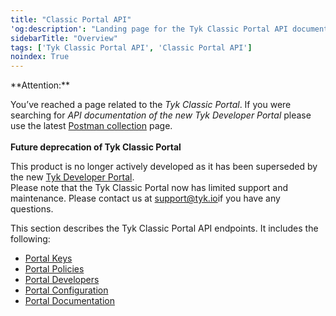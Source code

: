 ```yaml
---
title: "Classic Portal API"
'og:description': "Landing page for the Tyk Classic Portal API documentation"
sidebarTitle: "Overview"
tags: ['Tyk Classic Portal API', 'Classic Portal API']
noindex: True
---
```



<Warning>
**Attention:**

You’ve reached a page related to the *Tyk Classic Portal*. If you were searching for *API documentation of the new Tyk
Developer Portal* please use the latest
[Postman collection](/product-stack/tyk-enterprise-developer-portal/api-documentation/tyk-edp-api) page.
<br />
<br />
**Future deprecation of Tyk Classic Portal**

This product is no longer actively developed as it
has been superseded by the new [Tyk Developer Portal](/portal/overview).
<br />
Please note that the Tyk Classic Portal now has limited support and maintenance. Please contact us at
[support@tyk.io](<mailto:support@tyk.io?subject=Tyk classic developer portal>)if you have any questions.
</Warning>



This section describes the Tyk Classic Portal API endpoints. It includes the following:

* [Portal Keys](/tyk-apis/tyk-portal-api/portal-keys)
* [Portal Policies](/tyk-apis/tyk-dashboard-api/portal-policies)
* [Portal Developers](/tyk-apis/tyk-portal-api/portal-developers)
* [Portal Configuration](/tyk-apis/tyk-portal-api/portal-configuration)
* [Portal Documentation](/tyk-apis/tyk-portal-api/portal-documentation)
